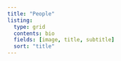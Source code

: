 ```yaml
---
title: "People"
listing:
  type: grid
  contents: bio
  fields: [image, title, subtitle]
  sort: "title"
---
```



